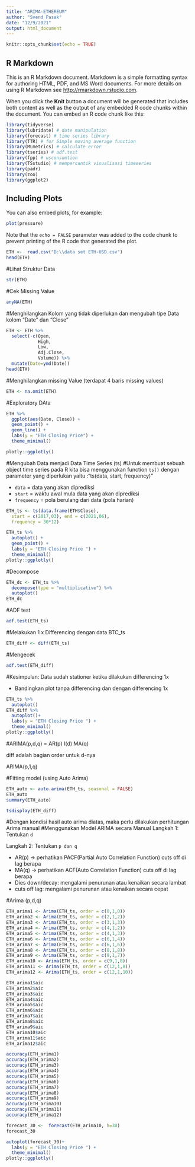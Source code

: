---
title: "ARIMA-ETHEREUM"
author: "Svend Pasak"
date: "12/9/2021"
output: html_document
---

```{r setup, include=FALSE}
knitr::opts_chunk$set(echo = TRUE)
```

## R Markdown

This is an R Markdown document. Markdown is a simple formatting syntax for authoring HTML, PDF, and MS Word documents. For more details on using R Markdown see <http://rmarkdown.rstudio.com>.

When you click the **Knit** button a document will be generated that includes both content as well as the output of any embedded R code chunks within the document. You can embed an R code chunk like this:

```{r cars}
library(tidyverse) 
library(lubridate) # date manipulation
library(forecast) # time series library
library(TTR) # for Simple moving average function
library(MLmetrics) # calculate error
library(tseries) # adf.test
library(fpp) # usconsumtion
library(TSstudio) # mempercantik visualisasi timeseries
library(padr)
library(zoo)
library(ggplot2)
```

## Including Plots

You can also embed plots, for example:

```{r pressure, echo=FALSE}
plot(pressure)
```

Note that the `echo = FALSE` parameter was added to the code chunk to prevent printing of the R code that generated the plot.


```{r}
ETH <-  read.csv("D:\\data set ETH-USD.csv")
head(ETH)
```

#Lihat Struktur Data
```{r}
str(ETH)
```

#Cek Missing Value
```{r}
anyNA(ETH)
```

#Menghilangkan Kolom yang tidak diperlukan dan mengubah tipe Data kolom "Date" dan "Close"
```{r}
ETH <- ETH %>%
  select(-c(Open,
            High,
            Low,
            Adj.Close,
            Volume)) %>% 
  mutate(Date=ymd(Date))
head(ETH)
```

#Menghilangkan missing Value (terdapat 4 baris missing values)
```{r}
ETH <- na.omit(ETH)
```

#Exploratory DAta
```{r}
ETH %>% 
  ggplot(aes(Date, Close)) +
  geom_point() +
  geom_line() +
  labs(y = "ETH Closing Price") +
  theme_minimal()

plotly::ggplotly()
```
#Mengubah Data menjadi Data Time Series (ts)
#Untuk membuat sebuah object time series pada R kita bisa menggunakan function `ts()` dengan parameter yang diperlukan yaitu :"ts(data, start, frequency)"

* `data`  = data yang akan diprediksi
* `start` = waktu awal mula data yang akan diprediksi
* `frequency` = pola berulang dari data (pola harian)


```{r}
ETH_ts <- ts(data.frame(ETH$Close), 
  start = c(2017,03), end = c(2021,06),
  frequency = 30*12)
```


```{r}
ETH_ts %>% 
  autoplot() +
  geom_point() +
  labs(y = "ETH Closing Price ") +
  theme_minimal()
plotly::ggplotly()
```

#Decompose
```{r}
ETH_dc <- ETH_ts %>% 
  decompose(type = "multiplicative") %>% 
  autoplot()
ETH_dc
```
#ADF test
```{r}
adf.test(ETH_ts)
```

#Melakukan 1 x Differencing dengan data BTC_ts
```{r}
ETH_diff <- diff(ETH_ts)
```

#Mengecek 
```{r}
adf.test(ETH_diff)
```
#Kesimpulan:
Data sudah stationer ketika dilakukan differencing 1x

* Bandingkan plot tanpa differencing dan dengan differencing 1x




```{r}
ETH_ts %>% 
  autoplot()
ETH_diff %>% 
  autoplot()+
  labs(y = "ETH Closing Price ") +
  theme_minimal()
plotly::ggplotly()
```
#ARIMA(p,d,q) = AR(p) I(d) MA(q)

diff adalah bagian order untuk d-nya

ARIMA(p,1,q)

#Fitting model (using Auto Arima)

```{r}
ETH_auto <- auto.arima(ETH_ts, seasonal = FALSE)
ETH_auto
summary(ETH_auto)
```

```{r}
tsdisplay(ETH_diff)
```


#Dengan kondisi hasil auto arima diatas, maka perlu dilakukan perhitungan Arima manual
#Menggunakan Model ARIMA secara Manual
Langkah 1: Tentukan `d`

Langkah 2: Tentukan `p dan q`

- AR(p) -> perhatikan PACF(Partial Auto Correlation Function) cuts off di lag berapa
- MA(q) -> perhatikan ACF(Auto Correlation Function) cuts off di lag berapa
- Dies down/decay: mengalami penurunan atau kenaikan secara lambat
- cuts off lag: mengalami penurunan atau kenaikan secara cepat

#Arima (p,d,q)
```{r}
ETH_arima1 <- Arima(ETH_ts, order = c(0,1,0))
ETH_arima2 <- Arima(ETH_ts, order = c(2,1,2))
ETH_arima3 <- Arima(ETH_ts, order = c(3,1,3))
ETH_arima4 <- Arima(ETH_ts, order = c(4,1,2))
ETH_arima5 <- Arima(ETH_ts, order = c(4,1,3)) 
ETH_arima6 <- Arima(ETH_ts, order = c(6,1,4))
ETH_arima7 <- Arima(ETH_ts, order = c(6,1,6))
ETH_arima8 <- Arima(ETH_ts, order = c(8,1,8))
ETH_arima9 <- Arima(ETH_ts, order = c(9,1,7)) 
ETH_arima10 <- Arima(ETH_ts, order = c(9,1,8))
ETH_arima11 <- Arima(ETH_ts, order = c(12,1,8))
ETH_arima12 <- Arima(ETH_ts, order = c(12,1,10))
```



```{r}
ETH_arima1$aic
ETH_arima2$aic
ETH_arima3$aic
ETH_arima4$aic
ETH_arima5$aic
ETH_arima6$aic
ETH_arima7$aic
ETH_arima8$aic
ETH_arima9$aic
ETH_arima10$aic
ETH_arima11$aic
ETH_arima12$aic
```


```{r}
accuracy(ETH_arima1)
accuracy(ETH_arima2)
accuracy(ETH_arima3)
accuracy(ETH_arima4)
accuracy(ETH_arima5)
accuracy(ETH_arima6)
accuracy(ETH_arima7)
accuracy(ETH_arima8)
accuracy(ETH_arima9)
accuracy(ETH_arima10)
accuracy(ETH_arima11)
accuracy(ETH_arima12)
```


```{r}
forecast_30 <-  forecast(ETH_arima10, h=30)
forecast_30
```



```{r}
autoplot(forecast_30)+
  labs(y = "ETH Closing Price ") +
  theme_minimal()
plotly::ggplotly()
```


```{r}

```















